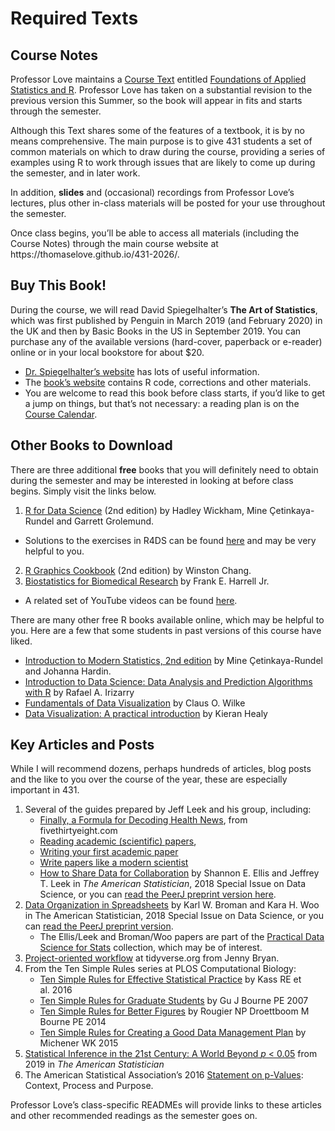 # Required Texts {#sec-requiredtexts}

## Course Notes

Professor Love maintains a [Course Text](https://thomaselove.github.io/431-book/) entitled [Foundations of Applied Statistics and R](https://thomaselove.github.io/431-book/). Professor Love has taken on a substantial revision to the previous version this Summer, so the book will appear in fits and starts through the semester.

Although this Text shares some of the features of a textbook, it is by no means comprehensive. The main purpose is to give 431 students a set of common materials on which to draw during the course, providing a series of examples using R to work through issues that are likely to come up during the semester, and in later work. 

In addition, **slides** and (occasional) recordings from Professor Love's lectures, plus other in-class materials will be posted for your use throughout the semester.

Once class begins, you'll be able to access all materials (including the Course Notes) through the main course website at https://thomaselove.github.io/431-2026/.

## Buy This Book!

During the course, we will read David Spiegelhalter's **The Art of Statistics**, which was first published by Penguin in March 2019 (and February 2020) in the UK and then by Basic Books in the US in September 2019. You can purchase any of the available versions (hard-cover, paperback or e-reader) online or in your local bookstore for about $20.

- [Dr. Spiegelhalter's website](http://www.statslab.cam.ac.uk/~david/) has lots of useful information.
- The [book's website](https://dspiegel29.github.io/ArtofStatistics/) contains R code, corrections and other materials.
- You are welcome to read this book before class starts, if you'd like to get a jump on things, but that's not necessary: a reading plan is on the [Course Calendar](https://thomaselove.github.io/431-2026/calendar.html).

## Other Books to Download

There are three additional **free** books that you will definitely need to obtain during the semester and may be interested in looking at before class begins. Simply visit the links below.

1. [R for Data Science](https://r4ds.hadley.nz/) (2nd edition) by Hadley Wickham, Mine Çetinkaya-Rundel and Garrett Grolemund.
  - Solutions to the exercises in R4DS can be found [here](https://mine-cetinkaya-rundel.github.io/r4ds-solutions/) and may be very helpful to you.
2. [R Graphics Cookbook](https://r-graphics.org/) (2nd edition) by Winston Chang.
3. [Biostatistics for Biomedical Research](https://hbiostat.org/bbr/) by Frank E. Harrell Jr. 
  - A related set of YouTube videos can be found [here](https://www.youtube.com/channel/UC-o_ZZ0tuFUYn8e8rf-QURA).

There are many other free R books available online, which may be helpful to you. Here are a few that some students in past versions of this course have liked.

- [Introduction to Modern Statistics, 2nd edition](https://openintro-ims.netlify.app/) by Mine Çetinkaya-Rundel and Johanna Hardin.
- [Introduction to Data Science: Data Analysis and Prediction Algorithms with R](http://rafalab.dfci.harvard.edu/dsbook/) by Rafael A. Irizarry
- [Fundamentals of Data Visualization](https://clauswilke.com/dataviz/) by Claus O. Wilke
- [Data Visualization: A practical introduction](https://socviz.co/) by Kieran Healy

## Key Articles and Posts

While I will recommend dozens, perhaps hundreds of articles, blog posts and the like to you over the course of the year, these are especially important in 431.

1. Several of the guides prepared by Jeff Leek and his group, including:
    + [Finally, a Formula for Decoding Health News](https://fivethirtyeight.com/features/a-formula-for-decoding-health-news/), from fivethirtyeight.com
    + [Reading academic (scientific) papers](https://github.com/jtleek/readingpapers),
    + [Writing your first academic paper](https://github.com/jtleek/firstpaper)
    + [Write papers like a modern scientist](https://simplystatistics.org/posts/2016-04-21-writing/)
    + [How to Share Data for Collaboration](https://www.tandfonline.com/doi/abs/10.1080/00031305.2017.1375987) by Shannon E. Ellis and Jeffrey T. Leek in *The American Statistician*, 2018 Special Issue on Data Science, or you can [read the PeerJ preprint version here](https://peerj.com/preprints/3139/).
2. [Data Organization in Spreadsheets](https://www.tandfonline.com/doi/full/10.1080/00031305.2017.1375989) by Karl W. Broman and Kara H. Woo in The American Statistician, 2018 Special Issue on Data Science, or you can [read the PeerJ preprint version](https://peerj.com/preprints/3183/).
    + The Ellis/Leek and Broman/Woo papers are part of the [Practical Data Science for Stats](https://peerj.com/collections/50-practicaldatascistats/) collection, which may be of interest.
3. [Project-oriented workflow](https://www.tidyverse.org/articles/2017/12/workflow-vs-script/) at tidyverse.org from Jenny Bryan.
4. From the Ten Simple Rules series at PLOS Computational Biology:
    + [Ten Simple Rules for Effective Statistical Practice](http://journals.plos.org/ploscompbiol/article?id=10.1371%2Fjournal.pcbi.1004961) by Kass RE et al. 2016
    + [Ten Simple Rules for Graduate Students](http://journals.plos.org/ploscompbiol/article?id=10.1371/journal.pcbi.0030229) by Gu J Bourne PE 2007
    + [Ten Simple Rules for Better Figures](http://journals.plos.org/ploscompbiol/article?id=10.1371/journal.pcbi.1003833) by Rougier NP Droettboom M Bourne PE 2014
    + [Ten Simple Rules for Creating a Good Data Management Plan](http://journals.plos.org/ploscompbiol/article?id=10.1371/journal.pcbi.1004525) by Michener WK 2015
5. [Statistical Inference in the 21st Century: A World Beyond *p* < 0.05](https://amstat.tandfonline.com/toc/utas20/73/sup1) from 2019 in *The American Statistician*
6. The American Statistical Association's 2016 [Statement on p-Values](http://amstat.tandfonline.com/doi/full/10.1080/00031305.2016.1154108): Context, Process and Purpose.

Professor Love's class-specific READMEs will provide links to these articles and other recommended readings as the semester goes on.